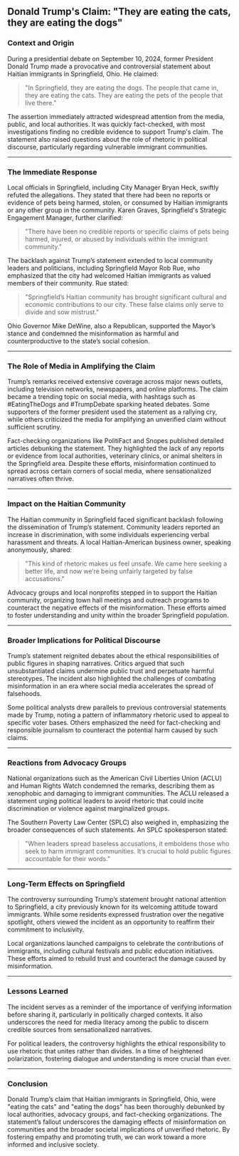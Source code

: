 ## Donald Trump's Claim: "They are eating the cats, they are eating the dogs"

### Context and Origin

During a presidential debate on September 10, 2024, former President Donald Trump made a provocative and controversial statement about Haitian immigrants in Springfield, Ohio. He claimed:

> "In Springfield, they are eating the dogs. The people that came in, they are eating the cats. They are eating the pets of the people that live there."

The assertion immediately attracted widespread attention from the media, public, and local authorities. It was quickly fact-checked, with most investigations finding no credible evidence to support Trump's claim. The statement also raised questions about the role of rhetoric in political discourse, particularly regarding vulnerable immigrant communities.

---

### The Immediate Response

Local officials in Springfield, including City Manager Bryan Heck, swiftly refuted the allegations. They stated that there had been no reports or evidence of pets being harmed, stolen, or consumed by Haitian immigrants or any other group in the community. Karen Graves, Springfield's Strategic Engagement Manager, further clarified:

> "There have been no credible reports or specific claims of pets being harmed, injured, or abused by individuals within the immigrant community."

The backlash against Trump’s statement extended to local community leaders and politicians, including Springfield Mayor Rob Rue, who emphasized that the city had welcomed Haitian immigrants as valued members of their community. Rue stated:

> "Springfield’s Haitian community has brought significant cultural and economic contributions to our city. These false claims only serve to divide and sow mistrust."

Ohio Governor Mike DeWine, also a Republican, supported the Mayor’s stance and condemned the misinformation as harmful and counterproductive to the state’s social cohesion.

---

### The Role of Media in Amplifying the Claim

Trump’s remarks received extensive coverage across major news outlets, including television networks, newspapers, and online platforms. The claim became a trending topic on social media, with hashtags such as #EatingTheDogs and #TrumpDebate sparking heated debates. Some supporters of the former president used the statement as a rallying cry, while others criticized the media for amplifying an unverified claim without sufficient scrutiny.

Fact-checking organizations like PolitiFact and Snopes published detailed articles debunking the statement. They highlighted the lack of any reports or evidence from local authorities, veterinary clinics, or animal shelters in the Springfield area. Despite these efforts, misinformation continued to spread across certain corners of social media, where sensationalized narratives often thrive.

---

### Impact on the Haitian Community

The Haitian community in Springfield faced significant backlash following the dissemination of Trump’s statement. Community leaders reported an increase in discrimination, with some individuals experiencing verbal harassment and threats. A local Haitian-American business owner, speaking anonymously, shared:

> "This kind of rhetoric makes us feel unsafe. We came here seeking a better life, and now we’re being unfairly targeted by false accusations."

Advocacy groups and local nonprofits stepped in to support the Haitian community, organizing town hall meetings and outreach programs to counteract the negative effects of the misinformation. These efforts aimed to foster understanding and unity within the broader Springfield population.

---

### Broader Implications for Political Discourse

Trump’s statement reignited debates about the ethical responsibilities of public figures in shaping narratives. Critics argued that such unsubstantiated claims undermine public trust and perpetuate harmful stereotypes. The incident also highlighted the challenges of combating misinformation in an era where social media accelerates the spread of falsehoods.

Some political analysts drew parallels to previous controversial statements made by Trump, noting a pattern of inflammatory rhetoric used to appeal to specific voter bases. Others emphasized the need for fact-checking and responsible journalism to counteract the potential harm caused by such claims.

---

### Reactions from Advocacy Groups

National organizations such as the American Civil Liberties Union (ACLU) and Human Rights Watch condemned the remarks, describing them as xenophobic and damaging to immigrant communities. The ACLU released a statement urging political leaders to avoid rhetoric that could incite discrimination or violence against marginalized groups.

The Southern Poverty Law Center (SPLC) also weighed in, emphasizing the broader consequences of such statements. An SPLC spokesperson stated:

> "When leaders spread baseless accusations, it emboldens those who seek to harm immigrant communities. It’s crucial to hold public figures accountable for their words."

---

### Long-Term Effects on Springfield

The controversy surrounding Trump’s statement brought national attention to Springfield, a city previously known for its welcoming attitude toward immigrants. While some residents expressed frustration over the negative spotlight, others viewed the incident as an opportunity to reaffirm their commitment to inclusivity.

Local organizations launched campaigns to celebrate the contributions of immigrants, including cultural festivals and public education initiatives. These efforts aimed to rebuild trust and counteract the damage caused by misinformation.

---

### Lessons Learned

The incident serves as a reminder of the importance of verifying information before sharing it, particularly in politically charged contexts. It also underscores the need for media literacy among the public to discern credible sources from sensationalized narratives.

For political leaders, the controversy highlights the ethical responsibility to use rhetoric that unites rather than divides. In a time of heightened polarization, fostering dialogue and understanding is more crucial than ever.

---

### Conclusion

Donald Trump’s claim that Haitian immigrants in Springfield, Ohio, were "eating the cats" and "eating the dogs" has been thoroughly debunked by local authorities, advocacy groups, and fact-checking organizations. The statement’s fallout underscores the damaging effects of misinformation on communities and the broader societal implications of unverified rhetoric. By fostering empathy and promoting truth, we can work toward a more informed and inclusive society.
